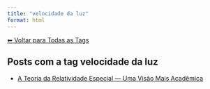 ```yaml
---
title: "velocidade da luz"
format: html
---
```


[⬅ Voltar para Todas as Tags](../tags.qmd)

## Posts com a tag **velocidade da luz**

- [A Teoria da Relatividade Especial — Uma Visão Mais Acadêmica](/posts/fisica/relatividade-especial-academico.html)
